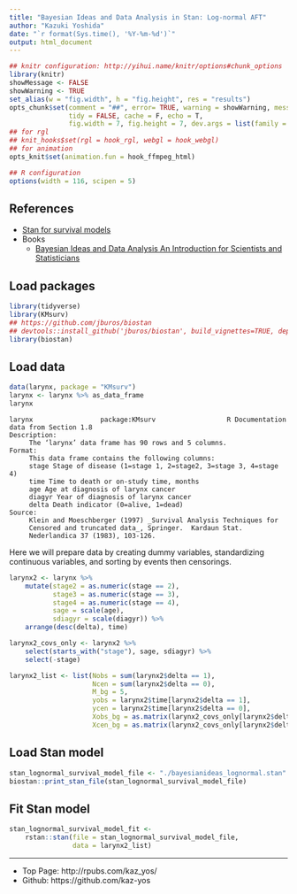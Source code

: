```yaml
---
title: "Bayesian Ideas and Data Analysis in Stan: Log-normal AFT"
author: "Kazuki Yoshida"
date: "`r format(Sys.time(), '%Y-%m-%d')`"
output: html_document
---
```


```r
## knitr configuration: http://yihui.name/knitr/options#chunk_options
library(knitr)
showMessage <- FALSE
showWarning <- TRUE
set_alias(w = "fig.width", h = "fig.height", res = "results")
opts_chunk$set(comment = "##", error= TRUE, warning = showWarning, message = showMessage,
               tidy = FALSE, cache = F, echo = T,
               fig.width = 7, fig.height = 7, dev.args = list(family = "sans"))
## for rgl
## knit_hooks$set(rgl = hook_rgl, webgl = hook_webgl)
## for animation
opts_knit$set(animation.fun = hook_ffmpeg_html)

## R configuration
options(width = 116, scipen = 5)
```


## References
- [Stan for survival models](https://discourse.mc-stan.org/t/stan-for-survival-models/4146)
- Books
  - [Bayesian Ideas and Data Analysis An Introduction for Scientists and Statisticians](http://blogs.oregonstate.edu/bida/)


## Load packages

```r
library(tidyverse)
library(KMsurv)
## https://github.com/jburos/biostan
## devtools::install_github('jburos/biostan', build_vignettes=TRUE, dependencies=TRUE)
library(biostan)
```


## Load data

```r
data(larynx, package = "KMsurv")
larynx <- larynx %>% as_data_frame
larynx
```

```
larynx                 package:KMsurv                  R Documentation
data from Section 1.8
Description:
     The ‘larynx’ data frame has 90 rows and 5 columns.
Format:
     This data frame contains the following columns:
     stage Stage of disease (1=stage 1, 2=stage2, 3=stage 3, 4=stage 4)
     time Time to death or on-study time, months
     age Age at diagnosis of larynx cancer
     diagyr Year of diagnosis of larynx cancer
     delta Death indicator (0=alive, 1=dead)
Source:
     Klein and Moeschberger (1997) _Survival Analysis Techniques for
     Censored and truncated data_, Springer.  Kardaun Stat.
     Nederlandica 37 (1983), 103-126.
```

Here we will prepare data by creating dummy variables, standardizing continuous variables, and sorting by events then censorings.

```r

larynx2 <- larynx %>%
    mutate(stage2 = as.numeric(stage == 2),
           stage3 = as.numeric(stage == 3),
           stage4 = as.numeric(stage == 4),
           sage = scale(age),
           sdiagyr = scale(diagyr)) %>%
    arrange(desc(delta), time)

larynx2_covs_only <- larynx2 %>%
    select(starts_with("stage"), sage, sdiagyr) %>%
    select(-stage)

larynx2_list <- list(Nobs = sum(larynx2$delta == 1),
                     Ncen = sum(larynx2$delta == 0),
                     M_bg = 5,
                     yobs = larynx2$time[larynx2$delta == 1],
                     ycen = larynx2$time[larynx2$delta == 0],
                     Xobs_bg = as.matrix(larynx2_covs_only[larynx2$delta == 1,]),
                     Xcen_bg = as.matrix(larynx2_covs_only[larynx2$delta == 1,]))
```


## Load Stan model

```r
stan_lognormal_survival_model_file <- "./bayesianideas_lognormal.stan"
biostan::print_stan_file(stan_lognormal_survival_model_file)
```


## Fit Stan model

```r
stan_lognormal_survival_model_fit <-
    rstan::stan(file = stan_lognormal_survival_model_file,
                data = larynx2_list)
```
--------------------
- Top Page: http://rpubs.com/kaz_yos/
- Github: https://github.com/kaz-yos
